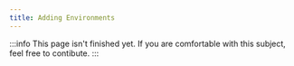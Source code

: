 ```yaml
---
title: Adding Environments
---
```


:::info
This page isn't finished yet. If you are comfortable with this subject, feel free to contibute.
:::